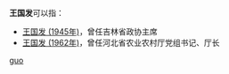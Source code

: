 '''王国发'''可以指：
* [[王国发_(1945年)|王国发 (1945年)]]，曾任吉林省政协主席
* [[王国发_(1962年)|王国发 (1962年)]]，曾任河北省农业农村厅党组书记、厅长

{{disambig}}

[[Category:三字王姓人名消歧义|guo]]